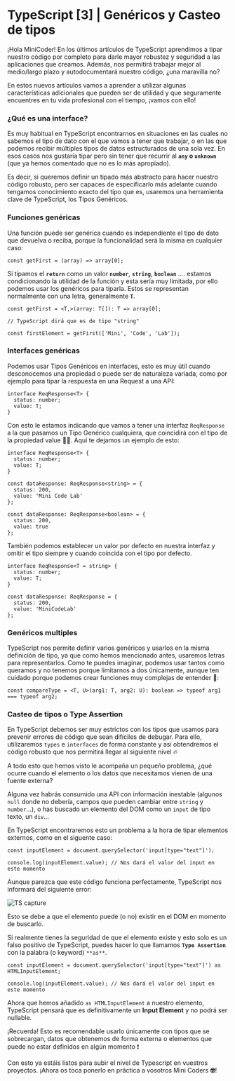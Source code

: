 # TypeScript [3] | Genéricos y Casteo de tipos

¡Hola MiniCoder! En los últimos artículos de TypeScript aprendimos a tipar nuestro código por completo para darle mayor robustez y seguridad a las aplicaciones que creamos. Además, nos permitirá trabajar mejor al medio/largo plazo y autodocumentará nuestro código, ¿una maravilla no?

En estos nuevos artículos vamos a aprender a utilizar algunas características adicionales que pueden ser de utilidad y que seguramente encuentres en tu vida profesional con el tiempo, ¡vamos con ello!

### ¿Qué es una interface?

Es muy habitual en TypeScript encontrarnos en situaciones en las cuales no sabemos el tipo de dato con el que vamos a tener que trabajar, o en las que podemos recibir múltiples tipos de datos estructurados de una sola vez. En esos casos nos gustaría tipar pero sin tener que recurrir al **`any` o `unknown`** (que ya hemos comentado que no es lo más apropiado).

Es decir, si queremos definir un tipado más abstracto para hacer nuestro código robusto, pero ser capaces de especificarlo más adelante cuando tengamos conocimiento exacto del tipo que es, usaremos una herramienta clave de TypeScript, los Tipos Genéricos.

### Funciones genéricas

Una función puede ser genérica cuando es independiente el tipo de dato que devuelva o reciba, porque la funcionalidad será la misma en cualquier caso:

```tsx
const getFirst = (array) => array[0];
```

Si tipamos el **`return`** como un valor **`number`**, **`string`**, **`boolean`** .... estamos condicionando la utilidad de la función y esta sería muy limitada, por ello podemos usar los genéricos para tiparla. Estos se representan normalmente con una letra, generalmente **`T`**.

```tsx
const getFirst = <T,>(array: T[]): T => array[0];

// TypeScript dirá que es de tipo "string"

const firstElement = getFirst(['Mini', 'Code', 'Lab']);
```

### Interfaces genéricas

Podemos usar Tipos Genéricos en interfaces, esto es muy útil cuando desconocemos una propiedad o puede ser de naturaleza variada, como por ejemplo para tipar la respuesta en una Request a una API:

```tsx
interface ReqResponse<T> {
  status: number;
  value: T;
}
```

Con esto le estamos indicando que vamos a tener una interfaz `ReqResponse` a la que pasamos un Tipo Genérico cualquiera, que coincidirá con el tipo de la propiedad value 🧙‍♂️. Aquí te dejamos un ejemplo de esto:

```tsx
interface ReqResponse<T> {
  status: number;
  value: T;
}

const dataResponse: ReqResponse<string> = {
  status: 200,
  value: 'Mini Code Lab'
};

const dataResponse: ReqResponse<boolean> = {
  status: 200,
  value: true
};
```

También podemos establecer un valor por defecto en nuestra interfaz y omitir el tipo siempre y cuando coincida con el tipo por defecto.

```tsx
interface ReqResponse<T = string> {
  status: number;
  value: T;
}

const dataResponse: ReqResponse = {
  status: 200,
  value: 'MiniCodeLab'
};
```

### Genéricos multiples

TypeScript nos permite definir varios genéricos y usarlos en la misma definición de tipo, ya que como hemos mencionado antes, usaremos letras para representarlos. Como te puedes imaginar, podemos usar tantos como queramos y no tenemos porque limitarnos a dos únicamente, aunque ten cuidado porque podemos crear funciones muy complejas de entender 🤯:

```tsx
const compareType = <T, U>(arg1: T, arg2: U): boolean => typeof arg1 === typeof arg2;
```

### Casteo de tipos o Type Assertion

En TypeScript debemos ser muy estrictos con los tipos que usamos para prevenir errores de código que sean difíciles de debugar. Para ello, utilizaremos `types` e `interfaces` de forma constante y así obtendremos el código robusto que nos permitirá llegar al siguiente nivel 🔥

A todo esto que hemos visto le acompaña un pequeño problema, ¿qué ocurre cuando el elemento o los datos que necesitamos vienen de una fuente externa?

Alguna vez habrás consumido una API con información inestable (algunos `null` donde no debería, campos que pueden cambiar entre `string` y `number`...), o has buscado un elemento del DOM como un `input` de tipo texto, un `div`...

En TypeScript encontraremos esto un problema a la hora de tipar elementos externos, como en el siguente caso:

```tsx
const inputElement = document.querySelector('input[type="text"]');

console.log(inputElement.value); // Nos dará el valor del input en este momento
```

Aunque parezca que este código funciona perfectamente, TypeScript nos informará del siguiente error:

<img
  src="https://res.cloudinary.com/db38x6luj/image/upload/v1643900776/articles/typescript_03.png"
  alt="TS capture"
/>

Esto se debe a que el elemento puede (o no) existir en el DOM en momento de buscarlo.

Si realmente tienes la seguridad de que el elemento existe y esto solo es un falso positivo de TypeScript, puedes hacer lo que llamamos **`Type Assertion`** con la palabra (o keyword) `**as**`.

```tsx
const inputElement = document.querySelector('input[type="text"]') as HTMLInputElement;

console.log(inputElement.value); // Nos dará el valor del input en este momento
```

Ahora que hemos añadido `as HTMLInputElement` a nuestro elemento, TypeScript pensará que es definitivamente un **Input Element** y no podrá ser nullable.

¡Recuerda! Esto es recomendable usarlo únicamente con tipos que se sobrecargan, datos que obtenemos de forma externa o elementos que puede no estar definidos en algún momento ❗

Con esto ya estáis listos para subir el nivel de Typescript en vuestros proyectos. ¡Ahora os toca ponerlo en práctica a vosotros Mini Coders **🤓**!
